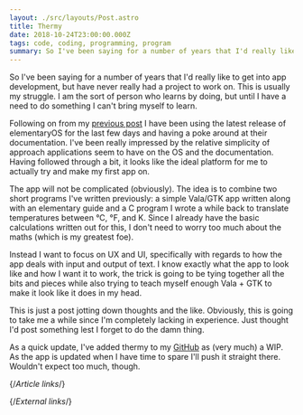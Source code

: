 ```yaml
---
layout: ./src/layouts/Post.astro
title: Thermy
date: 2018-10-24T23:00:00.000Z
tags: code, coding, programming, program
summary: So I've been saying for a number of years that I'd really like to get into app development, but have never really had a project to work on. This is usually my struggle. I am the sort of person who learns by doing, but until I have a need to do something I can't bring myself to learn.
---
```


So I've been saying for a number of years that I'd really like to get into app development, but have never really had a project to work on. This is usually my struggle. I am the sort of person who learns by doing, but until I have a need to do something I can't bring myself to learn.

Following on from my [previous post][elementary-juno] I have been using the latest release of elementaryOS for the last few days and having a poke around at their documentation. I've been really impressed by the relative simplicity of approach applications seem to have on the OS and the documentation. Having followed through a bit, it looks like the ideal platform for me to actually try and make my first app on.

The app will not be complicated (obviously). The idea is to combine two short programs I've written previously: a simple Vala/GTK app written along with an elementary guide and a C program I wrote a while back to translate temperatures between °C, °F, and K. Since I already have the basic calculations written out for this, I don't need to worry too much about the maths (which is my greatest foe).

Instead I want to focus on UX and UI, specifically with regards to how the app deals with input and output of text. I know exactly what the app to look like and how I want it to work, the trick is going to be tying together all the bits and pieces while also trying to teach myself enough Vala + GTK to make it look like it does in my head.

This is just a post jotting down thoughts and the like. Obviously, this is going to take me a while since I'm completely lacking in experience. Just thought I'd post something lest I forget to do the damn thing.

As a quick update, I've added thermy to my [GitHub][thermy-repo] as (very much) a WIP. As the app is updated when I have time to spare I'll push it straight there. Wouldn't expect too much, though.

{/*Article links*/}

[elementary-juno]: ./elementary-juno"

{/*External links*/}

[thermy-repo]: https://github.com/Sporiff/thermy
